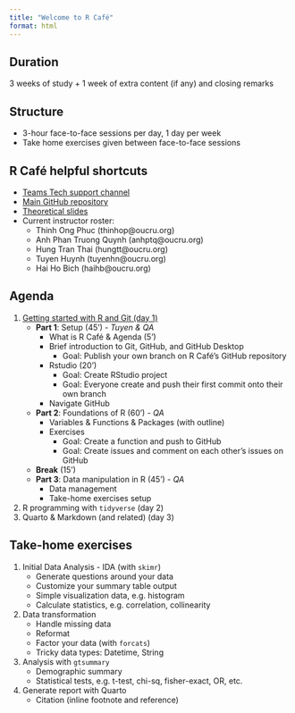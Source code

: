```yaml
---
title: "Welcome to R Café"
format: html
---
```


## Duration
3 weeks of study + 1 week of extra content (if any) and closing remarks

## Structure
- 3-hour face-to-face sessions per day, 1 day per week
- Take home exercises given between face-to-face sessions

## R Café helpful shortcuts
- [Teams Tech support channel](https://teams.microsoft.com/l/channel/19%3AGyu0GBNtFFuDmjrVqXsrTYScHLPgP5bpTDLOoaJEeaE1%40thread.tacv2/Tech%20support?groupId=6abc7e7a-0132-4ec2-afa7-393d89c247d8&tenantId=22514748-bbda-4cb8-9795-bfa3fbeec018&ngc=true&allowXTenantAccess=true){target="_blank"}
- [Main GitHub repository](https://github.com/OUCRU-Modelling/R-cafe){target="_blank"}
- [Theoretical slides](https://oucru-modelling.github.io/R-cafe-materials/){target="_blank"}
- Current instructor roster:
	- Thinh Ong Phuc (thinhop\@oucru.org)
	- Anh Phan Truong Quynh (anhptq\@oucru.org)
	- Hung Tran Thai (hungtt\@oucru.org)
	- Tuyen Huynh (tuyenhn\@oucru.org)
	- Hai Ho Bich (haihb\@oucru.org)

## Agenda
1. [Getting started with R and Git (day 1)](slides/intro.qmd){target="_blank"}
	- **Part 1**: Setup (45') - *Tuyen & QA*
		- What is R Café & Agenda (5')
		- Brief introduction to Git, GitHub, and GitHub Desktop
			- Goal: Publish your own branch on R Café's GitHub repository
		- Rstudio (20')
			- Goal: Create RStudio project
			- Goal: Everyone create and push their first commit onto their own branch
		- Navigate GitHub
	- **Part 2**: Foundations of R (60') - *QA*
		- Variables & Functions & Packages (with outline)
		- Exercises
			- Goal: Create a function and push to GitHub
			- Goal: Create issues and comment on each other's issues on GitHub
	- **Break** (15')
	- **Part 3**: Data manipulation in R (45') - *QA*
		- Data management
		- Take-home exercises setup

2. R programming with `tidyverse` (day 2)
3. Quarto & Markdown (and related) (day 3)

## Take-home exercises
1. Initial Data Analysis - IDA (with `skimr`)
	- Generate questions around your data
	- Customize your summary table output
	- Simple visualization data, e.g. histogram
	- Calculate statistics, e.g. correlation, collinearity
2. Data transformation
	- Handle missing data
	- Reformat
	- Factor your data (with `forcats`)
	- Tricky data types: Datetime, String
3. Analysis with `gtsummary`
	- Demographic summary
	- Statistical tests, e.g. t-test, chi-sq, fisher-exact, OR, etc.
4. Generate report with Quarto
	- Citation (inline footnote and reference)
